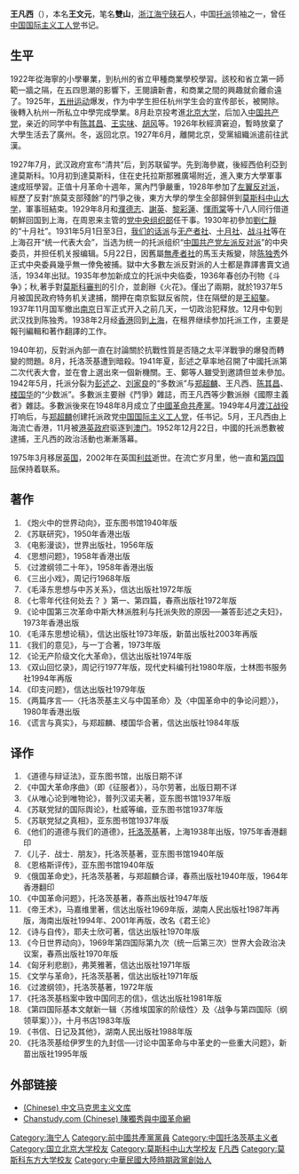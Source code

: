 '''王凡西'''（{{bd|1907年|3月16日|2002年|12月30日|W王}}），本名'''王文元'''，笔名'''雙山'''，[[浙江|浙江]][[海宁|海宁]][[硖石街道|硖石]]人，中国[[托派|托派]]领袖之一，曾任[[中国国际主义工人党|中国国际主义工人党]]书记。

== 生平 ==
1922年從海寧的小學畢業，到杭州的省立甲種商業學校學習。該校和省立第一師範一牆之隔，在五四思潮的影響下，王閱讀新書，和商業之間的興趣就俞離俞遠了。1925年，[[五卅运动|五卅运动]]爆发，作为中学生担任杭州学生会的宣传部长，被開除。後轉入杭州一所私立中學完成學業。8月赴京投考進[[北京大学|北京大学]]，后加入[[中国共产党|中国共产党]]，亲近的同学中有[[陈其昌|陈其昌]]、[[王实味|王实味]]、[[胡风|胡风]]等。1926年秋經濟窘迫，暫時放棄了大學生活去了廣州。冬，返回北京。1927年6月，離開北京，受黨組織派遣前往武漢。

1927年7月，武汉政府宣布“清共”后，到苏联留学。先到海參崴，後經西伯利亞到達莫斯科。10月初到達莫斯科，住在史托拉斯那雅廣場附近，進入東方大學軍事速成班學習。正值十月革命十週年，黨內鬥爭嚴重，1928年参加了[[左翼反对派|左翼反对派]]，經歷了反對“旅莫支部殘餘”的鬥爭之後，東方大學的學生全部歸併到[[莫斯科中山大学|莫斯科中山大学]]，軍事班結束。1929年8月和[[濮德志|濮德志]]、[[謝英|謝英]]、[[黎彩蓮|黎彩蓮]]、[[惲雨棠|惲雨棠]]等十八人同行借道朝鮮回国到上海，在周恩来主管的[[党中央组织部|党中央组织部]]任干事。1930年初參加[[劉仁靜|劉仁靜]]的“十月社”。1931年5月1日至3日，[[我们的话派|我们的话派]]与[[无产者社|无产者社]]、[[十月社|十月社]]、[[战斗社|战斗社]]等在上海召开“统一代表大会”，当选为统一的托派组织“[[中国共产党左派反对派|中国共产党左派反对派]]”的中央委员，并担任机关报编辑。5月22日，因舊屬[[無產者社|無產者社]]的馬玉夫叛變，除[[陈独秀|陈独秀]]外正式中央委員幾乎無一倖免被捕。獄中大多數左派反對派的人士都是靠譯書賣文過活，1934年出狱。1935年参加新成立的托派中央临委，1936年春创办刊物《斗争》；秋,著手對[[莫斯科審判|莫斯科審判]]的引介，並創辦《火花》。僅出了兩期，就於1937年5月被国民政府特务机关逮捕，關押在南京監獄反省院，住在隔壁的是[[王紹鏊|王紹鏊]]。1937年11月国军撤出[[南京|南京]]日军正式开入之前几天，一切政治犯释放。12月中旬到武汉找到陈独秀。1938年2月经[[香港|香港]]回到[[上海|上海]]，在租界继续参加托派工作，主要是報刊編輯和著作翻譯的工作。

1940年初，反對派內部一直在討論關於抗戰性質是否隨之太平洋戰爭的爆發而轉變的問題。8月，托洛茨基遭到暗殺。1941年夏，彭述之草率地召開了中國托派第二次代表大會，並在會上選出來一個新機關。王、鄭等人雖受到邀請但並未參加。1942年5月，托派分裂为[[彭述之|彭述之]]、[[刘家良|刘家良]]的“多数派”与[[郑超麟|郑超麟]]、王凡西、[[陈其昌|陈其昌]]、[[楼国华|楼国华]]的“少数派”。多數派主要辦《鬥爭》雜誌，而王凡西等少數派辦《國際主義者》雜誌。多數派後來在1948年8月成立了[[中國革命共產黨|中國革命共產黨]]。1949年4月[[渡江战役|渡江战役]]打响后，与[[郑超麟|郑超麟]]创建托派政党[[中国国际主义工人党|中国国际主义工人党]]，任书记。5月，王凡西由上海流亡香港，11月被[[港英政府|港英政府]]驱逐到[[澳门|澳门]]。1952年12月22日，中國的托派悉數被逮捕，王凡西的政治活動也漸漸落幕。

1975年3月移居[[英国|英国]]，2002年在英国[[利兹|利兹]]逝世。在流亡岁月里，他一直和[[第四国际|第四国际]]保持着联系。

==著作==
# 《炮火中的世界动向》，亚东图书馆1940年版
# 《苏联研究》，1950年香港出版
# 《电影漫谈》，世界出版社，1956年版
# 《思想问题》，1958年香港出版
# 《过渡纲领二十年》，1958年香港出版
# 《三出小戏》，周记行1968年版
# 《毛泽东思想与中苏关系》，信达出版社1972年版
# 《七零年代往何处去？ 》第一、第四篇，春燕出版社1972年版
# 《论中国第三次革命中斯大林派胜利与托派失败的原因──兼答彭述之夫妇》，1973年香港出版
# 《毛泽东思想论稿》，信达出版社1973年版，新苗出版社2003年再版
# 《我们的意见》，与一丁合著，1973年版
# 《论无产阶级文化大革命》，信达出版社1974年版
# 《双山回忆录》，周记行1977年版，现代史料编刊社1980年版，士林图书服务社1994年再版
# 《印支问题》，信达出版社1979年版
# 《两篇序言──〈托洛茨基主义与中国革命〉及〈中国革命中的争论问题〉》，1980年香港出版
# 《谎言与真实》，与郑超麟、楼国华合著，信达出版社1984年版

==译作==
# 《道德与辩证法》，亚东图书馆，出版日期不详
# 《中国大革命序曲》（即《征服者》），马尔劳著，出版日期不详
# 《从唯心论到唯物论》，普列汉诺夫著，亚东图书馆1937年版
# 《苏联党狱的国际舆论》，杜威等编，亚东图书馆1937年版
# 《苏联党狱之真相》，亚东图书馆1937年版
# 《他们的道德与我们的道德》，[[托洛茨基|托洛茨基]]著，上海1938年出版，1975年香港翻印
# 《儿子．战士．朋友》，托洛茨基著，亚东图书馆1940年版
# 《恩格斯评传》，亚东图书馆1940年版
# 《俄国革命史》，托洛茨基著，与郑超麟合译，春燕出版社1940年版，1964年香港翻印
# 《中国革命问题》，托洛茨基著，春燕出版社1947年版
# 《帝王术》，马嘉维里著，信达出版社1969年版，湖南人民出版社1987年再版，海南出版社1994年、2001年再版，改名《君王论》
# 《诗与自传》，耶夫士欣可著，信达出版社1970年版
# 《今日世界动向》，1969年第四国际第九次（统一后第三次）世界大会政治决议案，春燕出版社1970年版
# 《匈牙利悲剧》，弗荚雅著，信达出版社1971年版
# 《文学与革命》，托洛茨基著，信达出版社1971年版
# 《过渡纲领》，托洛茨基著，1972年版
# 《托洛茨基档案中致中国同志的信》，信达出版社1981年版
# 《第四国际基本文献新一辑〈苏维埃国家的阶级性〉及〈战争与第四国际（纲领草案）〉》，十月书店1983年版
# 《书信、日记及其他》，湖南人民出版社1988年版
# 《托洛茨基给伊罗生的九封信──讨论中国革命与中革史的一些重大问题》，新苗出版社1995年版

==外部链接==
*[http://www.marxists.org/chinese/wangfanxi/index.htm (Chinese) 中文马克思主义文库] {{Wayback|url=http://www.marxists.org/chinese/wangfanxi/index.htm |date=20120818124558 }}
*[https://web.archive.org/web/20120109050338/http://www.chanstudy.com/ Chanstudy.com (Chinese)  陳獨秀與中國革命網]

{{Authority control}}
{{DEFAULTSORT:Wang王}}
[[Category:海宁人|Category:海宁人]]
[[Category:前中國共產黨黨員|Category:前中國共產黨黨員]]
[[Category:中国托洛茨基主义者|Category:中国托洛茨基主义者]]
[[Category:国立北京大学校友|Category:国立北京大学校友]]
[[Category:莫斯科中山大学校友|Category:莫斯科中山大学校友]]
[[Category:王姓|F凡西]]
[[Category:莫斯科东方大学校友|Category:莫斯科东方大学校友]]
[[Category:中華民國大陸時期政黨創始人|Category:中華民國大陸時期政黨創始人]]